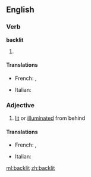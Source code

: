 ==English==

===Verb===
'''backlit'''

# {{past of|[[backlight]]}}

====Translations====
{{trans-top|Simple past tense and past participle of backlight}}
* French: {{t|fr|éclairé par derrière|m}}, {{t|fr|rétro-éclairé|m}}
{{trans-mid}}
* Italian: {{t|it|illuminato dal di dietro|m}}
{{trans-bottom}}

===Adjective===
{{en-adj}}

# [[lit]] or [[illuminated]] from behind

====Translations====
{{trans-top|Illuminated from behind}}
* French: {{t|fr|rétro-éclairé|m}}, {{t|fr|éclairé par derrière|m}}
{{trans-mid}}
* Italian: {{t|it|illuminato dal di dietro|m}}
{{trans-bottom}}

[[ml:backlit]]
[[zh:backlit]]